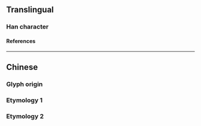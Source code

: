 {{character info/new}}
{{also|揀}}
==Translingual==

===Han character===
{{Han char|rn=64|rad=手|as=05|sn=8|four=|canj=QKVC|ids=⿰扌𫠣}}

====References====
{{Han ref|kx=0427.161|hdz=31851.010|uh=62E3}}

----

==Chinese==

===Glyph origin===
{{Han simp|揀|f=柬|t=𫠣}}

===Etymology 1===
{{zh-see|揀}}

===Etymology 2===
{{zh-see|撿|ss}}
